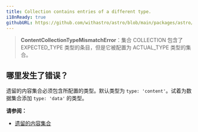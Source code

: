 ```yaml
---
title: Collection contains entries of a different type.
i18nReady: true
githubURL: https://github.com/withastro/astro/blob/main/packages/astro/src/core/errors/errors-data.ts
---
```


> **ContentCollectionTypeMismatchError**：集合 COLLECTION 包含了 EXPECTED_TYPE 类型的条目，但是它被配置为 ACTUAL_TYPE 类型的集合。

## 哪里发生了错误？

遗留的内容集合必须包含所配置的类型。默认类型为 `type: 'content'`。试着为数据集合添加 `type: 'data'` 的类型。

**请参阅：**

- [遗留的内容集合](/zh-cn/guides/upgrade-to/v5/#升级现有的集合)
